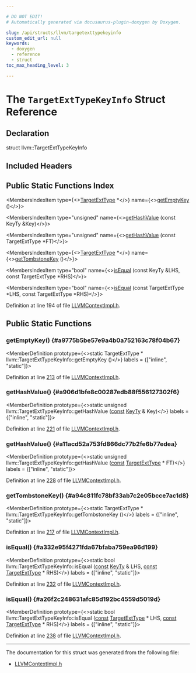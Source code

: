 ```yaml
---

# DO NOT EDIT!
# Automatically generated via docusaurus-plugin-doxygen by Doxygen.

slug: /api/structs/llvm/targetexttypekeyinfo
custom_edit_url: null
keywords:
  - doxygen
  - reference
  - struct
toc_max_heading_level: 3

---
```





# The `TargetExtTypeKeyInfo` Struct Reference

<DoxygenPage pluginConfig={pluginConfig}>



## Declaration

<CodeBlock>struct llvm::TargetExtTypeKeyInfo</CodeBlock>

## Included Headers

<IncludesList>
<IncludesListItem
  filePath="IR/LLVMContextImpl.h"
  permalink="/docs/api/files/lib/lib/ir/llvmcontextimpl-h"
  isLocal="true" />
</IncludesList>

## Public Static Functions Index

<MembersIndex>

<MembersIndexItem
  type={<><a href="/docs/api/classes/llvm/targetexttype">TargetExtType</a> &#42;</>}
  name={<><a href="#a9775b5be57e9a4b0a752163c78f04b67">getEmptyKey</a> ()</>}>
</MembersIndexItem>

<MembersIndexItem
  type="unsigned"
  name={<><a href="#a906d1bfe8c00287edb88f556127302f6">getHashValue</a> (const KeyTy &amp;Key)</>}>
</MembersIndexItem>

<MembersIndexItem
  type="unsigned"
  name={<><a href="#a11acd52a753fd866dc77b2fe6b77edea">getHashValue</a> (const TargetExtType &#42;FT)</>}>
</MembersIndexItem>

<MembersIndexItem
  type={<><a href="/docs/api/classes/llvm/targetexttype">TargetExtType</a> &#42;</>}
  name={<><a href="#a94c811fc78bf33ab7c2e05bcce7ac1d8">getTombstoneKey</a> ()</>}>
</MembersIndexItem>

<MembersIndexItem
  type="bool"
  name={<><a href="#a332e95f4271fda67bfaba759ea96d199">isEqual</a> (const KeyTy &amp;LHS, const TargetExtType &#42;RHS)</>}>
</MembersIndexItem>

<MembersIndexItem
  type="bool"
  name={<><a href="#a26f2c248631afc85d192bc4559d5019d">isEqual</a> (const TargetExtType &#42;LHS, const TargetExtType &#42;RHS)</>}>
</MembersIndexItem>

</MembersIndex>


Definition at line 194 of file <a href="/docs/api/files/lib/lib/ir/llvmcontextimpl-h">LLVMContextImpl.h</a>.

<SectionDefinition>

## Public Static Functions

### getEmptyKey() {#a9775b5be57e9a4b0a752163c78f04b67}

<MemberDefinition
  prototype={<>static TargetExtType &#42; llvm::TargetExtTypeKeyInfo::getEmptyKey ()</>}
  labels = {["inline", "static"]}>

Definition at line <a href="/docs/api/files/lib/lib/ir/llvmcontextimpl-h/#l00213">213</a> of file <a href="/docs/api/files/lib/lib/ir/llvmcontextimpl-h">LLVMContextImpl.h</a>.
</MemberDefinition>

### getHashValue() {#a906d1bfe8c00287edb88f556127302f6}

<MemberDefinition
  prototype={<>static unsigned llvm::TargetExtTypeKeyInfo::getHashValue (<a href="/docs/api/files/lib/lib/target/lib/target/aarch64/aarch64promoteconstant-cpp/#a90f8350fecae261c25be85d38b451bff">const</a> <a href="/docs/api/structs/llvm/targetexttypekeyinfo/keyty">KeyTy</a> &amp; Key)</>}
  labels = {["inline", "static"]}>

Definition at line <a href="/docs/api/files/lib/lib/ir/llvmcontextimpl-h/#l00221">221</a> of file <a href="/docs/api/files/lib/lib/ir/llvmcontextimpl-h">LLVMContextImpl.h</a>.
</MemberDefinition>

### getHashValue() {#a11acd52a753fd866dc77b2fe6b77edea}

<MemberDefinition
  prototype={<>static unsigned llvm::TargetExtTypeKeyInfo::getHashValue (<a href="/docs/api/files/lib/lib/target/lib/target/aarch64/aarch64promoteconstant-cpp/#a90f8350fecae261c25be85d38b451bff">const</a> <a href="/docs/api/classes/llvm/targetexttype">TargetExtType</a> &#42; FT)</>}
  labels = {["inline", "static"]}>

Definition at line <a href="/docs/api/files/lib/lib/ir/llvmcontextimpl-h/#l00228">228</a> of file <a href="/docs/api/files/lib/lib/ir/llvmcontextimpl-h">LLVMContextImpl.h</a>.
</MemberDefinition>

### getTombstoneKey() {#a94c811fc78bf33ab7c2e05bcce7ac1d8}

<MemberDefinition
  prototype={<>static TargetExtType &#42; llvm::TargetExtTypeKeyInfo::getTombstoneKey ()</>}
  labels = {["inline", "static"]}>

Definition at line <a href="/docs/api/files/lib/lib/ir/llvmcontextimpl-h/#l00217">217</a> of file <a href="/docs/api/files/lib/lib/ir/llvmcontextimpl-h">LLVMContextImpl.h</a>.
</MemberDefinition>

### isEqual() {#a332e95f4271fda67bfaba759ea96d199}

<MemberDefinition
  prototype={<>static bool llvm::TargetExtTypeKeyInfo::isEqual (<a href="/docs/api/files/lib/lib/target/lib/target/aarch64/aarch64promoteconstant-cpp/#a90f8350fecae261c25be85d38b451bff">const</a> <a href="/docs/api/structs/llvm/targetexttypekeyinfo/keyty">KeyTy</a> &amp; LHS, <a href="/docs/api/files/lib/lib/target/lib/target/aarch64/aarch64promoteconstant-cpp/#a90f8350fecae261c25be85d38b451bff">const</a> <a href="/docs/api/classes/llvm/targetexttype">TargetExtType</a> &#42; RHS)</>}
  labels = {["inline", "static"]}>

Definition at line <a href="/docs/api/files/lib/lib/ir/llvmcontextimpl-h/#l00232">232</a> of file <a href="/docs/api/files/lib/lib/ir/llvmcontextimpl-h">LLVMContextImpl.h</a>.
</MemberDefinition>

### isEqual() {#a26f2c248631afc85d192bc4559d5019d}

<MemberDefinition
  prototype={<>static bool llvm::TargetExtTypeKeyInfo::isEqual (<a href="/docs/api/files/lib/lib/target/lib/target/aarch64/aarch64promoteconstant-cpp/#a90f8350fecae261c25be85d38b451bff">const</a> <a href="/docs/api/classes/llvm/targetexttype">TargetExtType</a> &#42; LHS, <a href="/docs/api/files/lib/lib/target/lib/target/aarch64/aarch64promoteconstant-cpp/#a90f8350fecae261c25be85d38b451bff">const</a> <a href="/docs/api/classes/llvm/targetexttype">TargetExtType</a> &#42; RHS)</>}
  labels = {["inline", "static"]}>

Definition at line <a href="/docs/api/files/lib/lib/ir/llvmcontextimpl-h/#l00238">238</a> of file <a href="/docs/api/files/lib/lib/ir/llvmcontextimpl-h">LLVMContextImpl.h</a>.
</MemberDefinition>

</SectionDefinition>

<hr/>

The documentation for this struct was generated from the following file:

<ul>
<li><a href="/docs/api/files/lib/lib/ir/llvmcontextimpl-h">LLVMContextImpl.h</a></li>
</ul>

</DoxygenPage>
